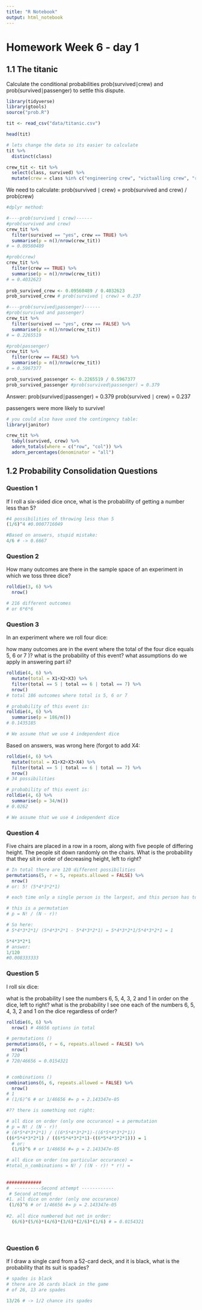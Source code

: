 ```yaml
---
title: "R Notebook"
output: html_notebook
---
```


# Homework Week 6 - day 1

## 1.1 The titanic
Calculate the conditional probabilities prob(survived∣crew) and prob(survived∣passenger)
 to settle this dispute.
 
```r
library(tidyverse)
library(gtools)
source("prob.R")

tit <- read_csv("data/titanic.csv")
```
```r
head(tit)

# lets change the data so its easier to calculate
tit %>% 
  distinct(class)

crew_tit <- tit %>% 
  select(class, survived) %>% 
  mutate(crew = class %in% c("engineering crew", "victualling crew", "restaurant staff", "deck crew")) 
```
 We need to calculate:
 prob(survived ∣ crew) = prob(survived and crew) / prob(crew)
 
```r
#dplyr method:

#----prob(survived ∣ crew)------
#prob(survived and crew)
crew_tit %>% 
  filter(survived == "yes", crew == TRUE) %>% 
  summarise(p = n()/nrow(crew_tit))
# = 0.09560489	

#prob(crew)
crew_tit %>% 
  filter(crew == TRUE) %>% 
  summarise(p = n()/nrow(crew_tit))
# = 0.4032623	
  
prob_survived_crew <- 0.09560489 / 0.4032623
prob_survived_crew # prob(survived ∣ crew) = 0.237

#----prob(survived∣passenger)------
#prob(survived and passenger)
crew_tit %>% 
  filter(survived == "yes", crew == FALSE) %>% 
  summarise(p = n()/nrow(crew_tit))
# = 0.2265519	

#prob(passenger)
crew_tit %>% 
  filter(crew == FALSE) %>% 
  summarise(p = n()/nrow(crew_tit))
# = 0.5967377

prob_survived_passenger <- 0.2265519 / 0.5967377
prob_survived_passenger #prob(survived∣passenger) = 0.379

```
Answer:
prob(survived∣passenger) = 0.379
prob(survived ∣ crew) = 0.237

passengers were more likely to survive!

```r
# you could also have used the contingency table:
library(janitor)

crew_tit %>% 
  tabyl(survived, crew) %>% 
  adorn_totals(where = c("row", "col")) %>% 
  adorn_percentages(denominator = "all")
```

## 1.2 Probability Consolidation Questions
 
### Question 1
If I roll a six-sided dice once, what is the probability of getting a number less than 5?
```r

#4 possibilities of throwing less than 5
(1/6)^4 #0.0007716049

#Based on answers, stupid mistake:
4/6 # -> 0.6667

```
 
### Question 2
How many outcomes are there in the sample space of an experiment in which we toss three dice?
```r
rolldie(3, 6) %>% 
  nrow()

# 216 different outcomes
# or 6*6*6


```

### Question 3
In an experiment where we roll four dice:

how many outcomes are in the event where the total of the four dice equals 5, 6 or 7
)?
what is the probability of this event?
what assumptions do we apply in answering part ii?

```r
rolldie(4, 6) %>% 
  mutate(total = X1+X2+X3) %>% 
  filter(total == 5 | total == 6 | total == 7) %>% 
  nrow()
# total 186 outcomes where total is 5, 6 or 7 

# probability of this event is:
rolldie(4, 6) %>% 
  summarise(p = 186/n())
# 0.1435185

# We assume that we use 4 independent dice
```

Based on answers, was wrong here (forgot to add X4:
```r
rolldie(4, 6) %>% 
  mutate(total = X1+X2+X3+X4) %>% 
  filter(total == 5 | total == 6 | total == 7) %>% 
  nrow()
# 34 possibilities

# probability of this event is:
rolldie(4, 6) %>% 
  summarise(p = 34/n())
# 0.0262

# We assume that we use 4 independent dice
```


### Question 4
Five chairs are placed in a row in a room, along with five people of differing height. 
The people sit down randomly on the chairs. What is the probability that they 
sit in order of decreasing height, left to right?

```r
# In total there are 120 different possibilities
permutations(5, r = 5, repeats.allowed = FALSE) %>% 
  nrow()
# or: 5! (5*4*3*2*1)

# each time only a single person is the largest, and this person has to sit on one particular chair

# this is a permutation
# p = N! / (N - r)!

# So here:
# 5*4*3*2*1/ (5*4*3*2*1 - 5*4*3*2*1) = 5*4*3*2*1/5*4*3*2*1 = 1

5*4*3*2*1
# answer:
1/120
#0.008333333
```

### Question 5
I roll six dice:

what is the probability I see the numbers 6, 5, 4, 3, 2 and 1 in order on the 
dice, left to right? what is the probability I see one each of the numbers 
6, 5, 4, 3, 2 and 1 on the dice regardless of order?

```r
rolldie(6, 6) %>% 
  nrow() # 46656 options in total

# permutations ()
permutations(6, r = 6, repeats.allowed = FALSE) %>% 
  nrow()
# 720
# 720/46656 = 0.0154321


# combinations ()
combinations(6, 6, repeats.allowed = FALSE) %>% 
  nrow()
# 1
# (1/6)^6 # or 1/46656 #= p = 2.143347e-05

#?? there is something not right:

# all dice on order (only one occurance) = a permutation
# p = N! / (N - r)!
# (6*5*4*3*2*1) / ((6*5*4*3*2*1)-((6*5*4*3*2*1))
((6*5*4*3*2*1) / ((6*5*4*3*2*1)-((6*5*4*3*2*1))) = 1
  # or:
  (1/6)^6 # or 1/46656 #= p = 2.143347e-05

# all dice on order (no particular occurance) = 
#total_n_combinations = N! / ((N - r)! * r!) = 
  
  
#############
#  ----------Second attempt ------------
 # Second attempt
#1. all dice on order (only one occurance) 
 (1/6)^6 # or 1/46656 #= p = 2.143347e-05
  
#2. all dice numbered but not in order:
  (6/6)*(5/6)*(4/6)*(3/6)*(2/6)*(1/6) # = 0.0154321

  
```

### Question 6
If I draw a single card from a 52-card deck, and it is black, what is the probability that its suit is spades? 
```r
# spades is black
# there are 26 cards black in the game
# of 26, 13 are spades

13/26 # -> 1/2 chance its spades

```

